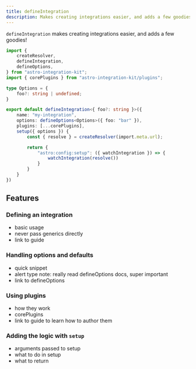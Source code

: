 ```yaml
---
title: defineIntegration
description: Makes creating integrations easier, and adds a few goodies!
---
```


`defineIntegration` makes creating integrations easier, and adds a few goodies!

```ts title="my-integration/index.ts" "defineIntegration"
import {
    createResolver,
    defineIntegration,
    defineOptions,
} from "astro-integration-kit";
import { corePlugins } from "astro-integration-kit/plugins";

type Options = {
    foo?: string | undefined;
}

export default defineIntegration<{ foo?: string }>({
    name: "my-integration",
    options: defineOptions<Options>({ foo: "bar" }),
    plugins: [...corePlugins],
    setup({ options }) {
        const { resolve } = createResolver(import.meta.url);

        return {
            "astro:config:setup": ({ watchIntegration }) => {
                watchIntegration(resolve())
            }
        }
    }
})
```

## Features

### Defining an integration

- basic usage
- never pass generics directly
- link to guide

### Handling options and defaults

- quick snippet
- alert type note: really read defineOptions docs, super important
- link to defineOptions

### Using plugins

- how they work
- corePlugins
- link to guide to learn how to author them

### Adding the logic with `setup`

- arguments passed to setup
- what to do in setup
- what to return